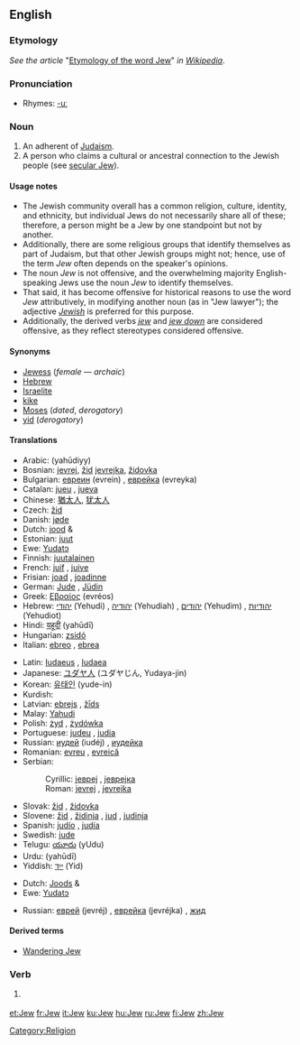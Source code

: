 {{see|jew}}
==English==

{{wikipedia|Jew}}

===Etymology===

''See the article'' "[[w:Etymology of the word Jew|Etymology of the word Jew]]" ''in [[Wikipedia]]''.

===Pronunciation===
*Rhymes: [[Rhymes:English:-uː|-uː]]

===Noun===
{{en-noun}}

# An adherent of [[Judaism]].
# A person who claims a cultural or ancestral connection to the Jewish people (see [[secular Jew]]).

====Usage notes====

*The Jewish community overall has a common religion, culture, identity, and ethnicity, but individual Jews do not necessarily share all of these; therefore, a person might be a Jew by one standpoint but not by another.
*Additionally, there are some religious groups that identify themselves as part of Judaism, but that other Jewish groups might not; hence, use of the term ''Jew'' often depends on the speaker's opinions.
*The noun ''Jew'' is not offensive, and the overwhelming majority English-speaking Jews use the noun ''Jew'' to identify themselves.
*That said, it has become offensive for historical reasons to use the word ''Jew'' attributively, in modifying another noun (as in "Jew lawyer"); the adjective ''[[Jewish]]'' is preferred for this purpose.
*Additionally, the derived verbs ''[[jew]]'' and ''[[jew down]]'' are considered offensive, as they reflect stereotypes considered offensive.

====Synonyms====
*[[Jewess]] (''female'' — ''archaic'')
*[[Hebrew]] {{dated}}
*[[Israelite]] {{dated}}
*[[kike]] {{derogatory}}
*[[Moses]] (''dated'', ''derogatory'')
*[[yid]] (''derogatory'')

====Translations====
{{trans-top|person of the Jewish faith}}
*Arabic: {{ARchar|[[يهودي|يَهُودِيّ]]}} (yahūdiyy)
*Bosnian: [[jevrej#Bosnian|jevrej]], [[žid#Bosnian|žid]] {{m}} [[jevrejka#Bosnian|jevrejka]], [[židovka#Bosnian|židovka]] {{f}}
*Bulgarian: [[евреин]] (evrein) {{m}}, [[еврейка]] (evreyka) {{f}}
*Catalan: [[jueu]] {{m}}, [[jueva]] {{f}}
*Chinese: [[猶太人]], [[犹太人]]
*Czech: [[žid]] {{m}}
*Danish: [[jøde]] {{c}}
*Dutch: [[jood]] {{m}} & {{f}}
*Estonian: [[juut]]
*Ewe: [[Yudatɔ]]
*Finnish: [[juutalainen]]
*French: [[juif]] {{m}}, [[juive]] {{f}}
*Frisian: [[joad]] {{m}}, [[joadinne]] {{f}}
*German: [[Jude]] {{m}}, [[Jüdin]] {{f}}
*Greek: [[Εβραίος]] (evréos) {{m}}
*Hebrew: [[יהודי]] (Yehudi) {{m}}, [[יהודיה]] (Yehudiah) {{f}}, [[יהודים]] (Yehudim) {{m}} {{p}}, [[יהודיות]] (Yehudiot) {{f}} {{p}}
*Hindi: [[यहूदी]] (yahūdī)
*Hungarian: [[zsidó]]
*Italian: [[ebreo]] {{m}}, [[ebrea]] {{f}}
{{trans-mid}}
*Latin: [[Iudaeus]] {{m}}, [[Iudaea]] {{f}}
*Japanese: [[ユダヤ人]] (ユダヤじん, Yudaya-jin)
*Korean: [[유태인]] (yude-in)
*Kurdish: {{KUchar|[[جوله‌که‌]]}}
*Latvian: [[ebrejs]] {{m}}, [[žīds]] {{m}}
*Malay: [[Yahudi]]
*Polish: [[żyd]] {{m}}, [[żydówka]] {{f}}
*Portuguese: [[judeu]] {{m}}, [[judia]] {{f}}
*Russian: [[иудей]] (iudéj) {{m}}, [[иудейка]] {{f}}
*Romanian: [[evreu]] {{m}}, [[evreică]] {{f}}
*Serbian:
*:Cyrillic: [[јевреј#Serbian|јевреј]] {{m}}, [[јеврејка#Serbian|јеврејка]] {{f}}
*:Roman: [[jevrej#Serbian|jevrej]] {{m}}, [[jevrejka#Serbian|jevrejka]] {{f}}
*Slovak: [[žid]] {{m}}, [[židovka]] {{f}}
*Slovene: [[žid]] {{m}}, [[židinja]] {{f}}, [[jud]] {{m}}, [[judinja]] {{f}}
*Spanish: [[judío]] {{m}}, [[judía]] {{f}}
*Swedish: [[jude]] {{c}}
*Telugu: [[యూదు]] (yUdu)
*Urdu: {{URchar|[[یہودی]]}} (yahūdī)
*Yiddish: [[ייִד]] (Yid) {{m}}
{{trans-bottom}}

{{trans-top|a person with a Jewish cultural or ancestral connection}}
*Dutch: [[Joods]] {{m}} & {{f}}
*Ewe: [[Yudatɔ]]
{{trans-mid}}
*Russian: [[еврей]] (jevréj) {{m}}, [[еврейка]] (jevréjka) {{f}}, [[жид]] {{m}}
{{trans-bottom}}

====Derived terms====
*[[Wandering Jew]]

===Verb===
{{en-verb}}

# {{offensive}} {{alternative spelling of|[[jew]]}}

[[Category:Religion]]

[[et:Jew]]
[[fr:Jew]]
[[it:Jew]]
[[ku:Jew]]
[[hu:Jew]]
[[ru:Jew]]
[[fi:Jew]]
[[zh:Jew]]